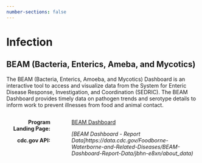 ```yaml
---
number-sections: false
---
```


# Infection {.unnumbered}

## BEAM (Bacteria, Enterics, Ameba, and Mycotics)

The BEAM (Bacteria, Enterics, Amoeba, and Mycotics) Dashboard is an interactive tool to access and visualize data from the System for Enteric Disease Response, Investigation, and Coordination (SEDRIC). The BEAM Dashboard provides timely data on pathogen trends and serotype details to inform work to prevent illnesses from food and animal contact.

:::::: columns
::: {.column style="text-align:right; width:25%"}
**Program Landing Page:**

**cdc.gov API:**
:::

::: {.column width="3%"}
<!-- empty column to create gap -->
:::

::: {.column width="72%"}
[BEAM Dashboard](https://www.cdc.gov/ncezid/dfwed/BEAM-dashboard.html)

_[BEAM Dashboard - Report Data]https://data.cdc.gov/Foodborne-Waterborne-and-Related-Diseases/BEAM-Dashboard-Report-Data/jbhn-e8xn/about_data)_
:::
::::::

